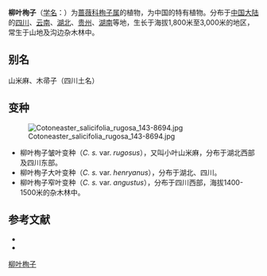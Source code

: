{{Speciesbox
| name = 柳叶栒子
| status = 
| status_system = 
| image =Cotoneaster × watereri D.jpg
| genus = Cotoneaster
| species = salicifolius
| authority = Franch.
| subdivision_ranks =[[变种|变种]]
| subdivision =
* 柳叶栒子 ''C. s.'' var. ''salicifolius''
* 柳叶栒子皱叶变种 ''C. s.'' var. ''rugosus''
* 柳叶栒子大叶变种 ''C. s.'' var. ''henryanus''
* 柳叶栒子窄叶变种 ''C. s.'' var. ''angustus''
}}

'''柳叶栒子'''（[[学名|学名]]：{{lang|la|''Cotoneaster salicifolius''}}）为[[蔷薇科|蔷薇科]][[栒子属|栒子属]]的植物，为中国的特有植物。分布于[[中国大陆|中国大陆]]的[[四川|四川]]、[[云南|云南]]、[[湖北|湖北]]、[[贵州|贵州]]、[[湖南|湖南]]等地，生长于海拔1,800米至3,000米的地区，常生于山地及沟边杂木林中。

== 别名 ==
山米麻、木帚子（四川土名）

== 变种 ==
[[File:Cotoneaster_salicifolia_rugosa_143-8694.jpg|thumb]]
* 柳叶栒子皱叶变种（''C. s.'' var. ''rugosus''），又叫小叶山米麻，分布于湖北西部及四川东部。
* 柳叶栒子大叶变种（''C. s.'' var. ''henryanus''），分布于湖北、四川。
* 柳叶栒子窄叶变种（''C. s.'' var. ''angustus''），分布于四川西部，海拔1400-1500米的杂木林中。

== 参考文献 ==
<div class="references-small">
* {{FRPS|Cotoneaster salicifolius}}
* {{cite web| url =http://www.bioinfo.cn/db05/KmzwSpecies.php?action=view&id=18985| title =柳叶栒子（原变种）| work =《中国高等植物数据库全库》| publisher =中国科学院微生物研究所| author =昆明植物研究所| accessdate =2009-02-25| deadurl =yes| archiveurl =https://web.archive.org/web/20160305023731/http://www.bioinfo.cn/db05/KmzwSpecies.php?action=view&id=18985| archivedate =2016-03-05}}
</div>
{{Taxonbar|from=Q1592259}}

[[Category:栒子属|柳叶栒子]]


{{植物小作品}}